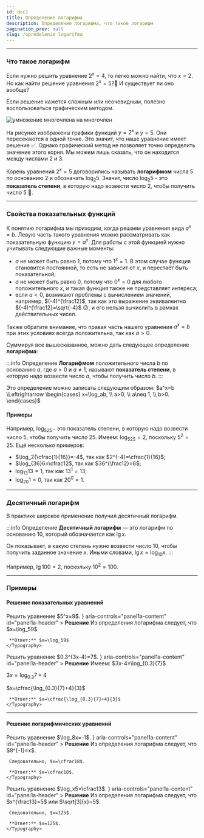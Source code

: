 ```yaml
---
id: doc1
title: Определение логарифма
description: Определение логарифма, что такое логарифм
pagination_prev: null
slug: /opredelenie logarifma
---
```



---

### Что такое логарифм
Если нужно решить уравнение $2^x=4$, то легко можно найти, что $x=2$.
Но как найти решение уравнения $2^x=5$?🤔 И существует ли оно вообще?

Если решение кажется сложным или неочевидным, полезно воспользоваться графическим методом. 

<div style={{ display: 'flex', justifyContent: 'center' }}>
<Image
  alt="умножение многочлена на многочлен"
    img={require('./assets/img1.png')}
  style={{ width: '40%' }}
/>
</div>

На рисунке изображены графики функций $y=2^x$ и $y=5$. Они пересекаются в одной точке. Это значит, что наше уравнение имеет решение ✅.
Однако графический метод не позволяет точно определить значение этого корня. Мы можем лишь сказать, что он находится между числами $2$ и $3$.


Корень уравнения $2^x=5$ договорились называть **логарифмом** числа 5 по основанию 2 и обозначать $\log_2{5}$.
Значит, число $\log_2{5}$ - это **показатель степени**, в которую надо возвести число 2, чтобы получить число 5 🎯.

---

### Свойства показательных функций


К понятию логарифма мы приходим, когда решаем уравнения вида $a^x=b$. Левую часть такого уравнения можно рассматривать как показательную функцию $y=a^x$. Для работы с этой функцией нужно учитывать следующие важные моменты:
- $a$ не может быть равно $1$, потому что $1^x=1$. В этом случае функция становится постоянной, то есть не зависит от $x$, и перестаёт быть показательной;
- $a$ не может быть равно $0$, потому что $0^x=0$ для любого положительного $x$, и такая функция также не представляет интереса;
- если $a<0$, возникают проблемы с вычислением значений, например, $(-4)^{\frac12}$, так как это выражение эквивалентно $(-4)^{\frac12}=\sqrt{-4}$ 😕, и его нельзя вычислить в рамках действительных чисел.


Также обратите внимание, что правая часть нашего уравнения $a^x=b$ при этих условиях всегда положительна, так как $a>0$.

Суммируя все вышесказанное, можно дать следующее определение **логарифма**:

:::info Определение
**Логарифмом** положительного числа $b$ по основанию $a$, где $a>0$ и $a \neq 1$, называют **показатель степени**, в которую надо возвести число $a$, чтобы получить число $b$.
:::

Это определение можно записать следующим образом:
$a^x=b \Leftrightarrow \begin{cases} x=\log_ab, \\ a>0, \\ a\neq 1, \\ b>0. \end{cases}$


#### Примеры

Например, $\log_525-$ это показатель степени, в которую надо возвести число $5$, чтобы получить число $25$. Имеем: $\log_525=2$, поскольку $5^2=25$.
Ещё несколько примеров:
- $\log_2{\cfrac{1}{16}}=-4$, так как $2^{-4}=\cfrac{1}{16}$;
- $\log_{36}6=\cfrac12$, так как $36^{\frac12}=6$;
- $\log_{13}13=1$, так как $13^1=13$;
- $\log_{20}1=0$, так как $20^0=1$.

---

### Десятичный логарифм

В практике широкое применение получил десятичный логарифм.

:::info Определение
**Десятичный логарифм** — это логарифм по основанию 10, который обозначается как $\lg⁡ x$. 

Он показывает, в какую степень нужно возвести число 10, чтобы получить заданное значение $x$. Иными словами, $\lg x=\log_{10}x$.
:::

Например, $\lg 100=2$, поскольку $10^2=100$.

---

### Примеры

#### Решение показательных уравнений

<Tabs>
  <TabItem value="Пример 1" label="Пример №1" default>
 Решить уравнение $5^x=9$.

 <Accordion>
  <AccordionSummary
    expandIcon={<ExpandMoreIcon />}
    aria-controls="panel1a-content"
    id="panel1a-header"
  >
    <Typography>
      <b>Решение</b>
    </Typography>
  </AccordionSummary>
  <AccordionDetails>
    <Typography>
     Из определения логарифма следует, что $x=\log_59$.

     **Ответ:** $x=\log_59$
    </Typography>
  </AccordionDetails>
</Accordion>

  </TabItem>
<TabItem value="Пример №2" label="Пример №2">
   Решить уравнение $0.3^{3x-4}=7$.
<Accordion>
  <AccordionSummary
    expandIcon={<ExpandMoreIcon />}
    aria-controls="panel1a-content"
    id="panel1a-header"
  >
    <Typography>
      <b>Решение</b>
    </Typography>
  </AccordionSummary>
  <AccordionDetails>
    <Typography>
   Имеем: $3x-4=\log_{0.3}{7}$

$3x=\log_{0.3}7+4$

$x=\cfrac{\log_{0.3}{7}+4}{3}$

     **Ответ:** $x=\cfrac{\log_{0.3}{7}+4}{3}$
    </Typography>
  </AccordionDetails>
</Accordion>
  </TabItem>

</Tabs>

---

#### Решение логарифмических уравнений

<Tabs>
  <TabItem value="Пример 1" label="Пример №1" default>
 Решить уравнение $\log_8x=-1$.

 <Accordion>
  <AccordionSummary
    expandIcon={<ExpandMoreIcon />}
    aria-controls="panel1a-content"
    id="panel1a-header"
  >
    <Typography>
      <b>Решение</b>
    </Typography>
  </AccordionSummary>
  <AccordionDetails>
    <Typography>
     Из определения логарифма следует, что $8^{-1}=x$.

     Следовательно, $x=\cfrac18$.

     **Ответ:** $x=\cfrac18$.
    </Typography>
  </AccordionDetails>
</Accordion>

  </TabItem>
<TabItem value="Пример №2" label="Пример №2">
   Решить уравнение $\log_x5=\cfrac13$.
<Accordion>
  <AccordionSummary
    expandIcon={<ExpandMoreIcon />}
    aria-controls="panel1a-content"
    id="panel1a-header"
  >
    <Typography>
      <b>Решение</b>
    </Typography>
  </AccordionSummary>
  <AccordionDetails>
    <Typography>
   Из определения логарифма следует, что $x^{\frac13}=5$ или $\sqrt[3]{x}=5$.

     Следовательно, $x=125$.

     **Ответ:** $x=125$.
    </Typography>
  </AccordionDetails>
</Accordion>
  </TabItem>

</Tabs>